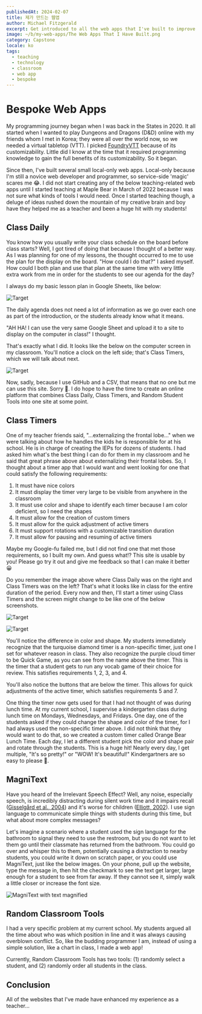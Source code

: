 ```yaml
---
publishedAt: 2024-02-07
title: 제가 만드는 웹앱
author: Michael Fitzgerald
excerpt: Get introduced to all the web apps that I've built to improve my teaching experience and my students' learning experiences.
image: ~/b/my-web-apps/The Web Apps That I Have Built.png
category: Capstone
locale: ko
tags:
  - teaching
  - technology
  - classroom
  - web app
  - bespoke
---
```



# Bespoke Web Apps

My programming journey began when I was back in the States in 2020. It all started when I wanted to play Dungeons and Dragons (D&D) online with my friends whom I met in Korea; they were all over the world now, so we needed a virtual tabletop (VTT). I picked [FoundryVTT](https://foundryvtt.com/) because of its customizability. Little did I know at the time that it required programming knowledge to gain the full benefits of its customizability. So it began.

Since then, I've built several small local-only web apps. Local-only because I'm still a novice web developer and programmer, so service-side 'magic' scares me 😂. I did not start creating any of the below teaching-related web apps until I started teaching at Maple Bear in March of 2022 because I was not sure what kinds of tools I would need. Once I started teaching though, a deluge of ideas rushed down the mountain of my creative brain and boy have they helped me as a teacher and been a huge hit with my students!

## Class Daily

You know how you usually write your class schedule on the board before class starts? Well, I got tired of doing that because I thought of a better way. As I was planning for one of my lessons, the thought occurred to me to use the plan for the display on the board. "How could I do that?" I asked myself. How could I both plan and use that plan at the same time with very little extra work from me in order for the students to see our agenda for the day?

I always do my basic lesson plan in Google Sheets, like below:

<Image
  src="/b/my-web-apps/image2.jpg"
  alt="Target"
  width={600}
  height={400}
/>

The daily agenda does not need a lot of information as we go over each one as part of the introduction, or the students already know what it means.

"AH HA! I can use the very same Google Sheet and upload it to a site to display on the computer in class!" I thought.

That's exactly what I did. It looks like the below on the computer screen in my classroom. You'll notice a clock on the left side; that's Class Timers, which we will talk about next.

<Image
  src="/b/my-web-apps/image3.jpg"
  alt="Target"
  width={600}
  height={400}
/>

Now, sadly, because I use GitHub and a CSV, that means that no one but me can use this site. Sorry 🙁. I do hope to have the time to create an online platform that combines Class Daily, Class Timers, and Random Student Tools into one site at some point.

## Class Timers

One of my teacher friends said, "\...externalizing the frontal lobe\..." when we were talking about how he handles the kids he is responsible for at his school. He is in charge of creating the IEPs for dozens of students. I had asked him what's the best thing I can do for them in my classroom and he said that great phrase above about externalizing their frontal lobes. So, I thought about a timer app that I would want and went looking for one that could satisfy the following requirements:

1.  It must have nice colors
2.  It must display the timer very large to be visible from anywhere in the classroom
3.  It must use color and shape to identify each timer because I am color deficient, so I need the shapes
4.  It must allow for the creation of custom timers
5.  It must allow for the quick adjustment of active timers
6.  It must support rotations with a customizable transition duration
7.  It must allow for pausing and resuming of active timers

Maybe my Google-fu failed me, but I did not find one that met those requirements, so I built my own. And guess what!? This site is usable by you! Please go try it out and give me feedback so that I can make it better 😀

Do you remember the image above where Class Daily was on the right and Class Timers was on the left? That's what it looks like in class for the entire duration of the period. Every now and then, I'll start a timer using Class Timers and the screen might change to be like one of the below screenshots.

<Image
  src="/b/my-web-apps/image4.jpg"
  alt="Target"
  width={600}
  height={400}
/>

<Image
  src="/b/my-web-apps/image5.jpg"
  alt="Target"
  width={600}
  height={400}
/>

You'll notice the difference in color and shape. My students immediately recognize that the turquoise diamond timer is a non-specific timer, just one I set for whatever reason in class. They also recognize the purple cloud timer to be Quick Game, as you can see from the name above the timer. This is the timer that a student gets to run any vocab game of their choice for review. This satisfies requirements 1, 2, 3, and 4.

You'll also notice the buttons that are below the timer. This allows for quick adjustments of the active timer, which satisfies requirements 5 and 7.

One thing the timer now gets used for that I had not thought of was during lunch time. At my current school, I supervise a kindergarten class during lunch time on Mondays, Wednesdays, and Fridays. One day, one of the students asked if they could change the shape and color of the timer, for I had always used the non-specific timer above. I did not think that they would want to do that, so we created a custom timer called Orange Bear Lunch Time. Each day, I let a different student pick the color and shape pair and rotate through the students. This is a huge hit! Nearly every day, I get multiple, "It's so pretty!" or "WOW! It's beautiful!" Kindergartners are so easy to please 🤣.

## MagniText

Have you heard of the Irrelevant Speech Effect? Well, any noise, especially speech, is incredibly distracting during silent work time and it impairs recall ([Gisselgård et al., 2004](https://doi.org/10.3758/bf03194948)) and it's worse for children ([Elliott, 2002](https://doi.org/10.1016/j.neuroimage.2004.02.031)). I use sign language to communicate simple things with students during this time, but what about more complex messages?

Let's imagine a scenario where a student used the sign language for the bathroom to signal they need to use the restroom, but you do not want to let them go until their classmate has returned from the bathroom. You could go over and whisper this to them, potentially causing a distraction to nearby students, you could write it down on scratch paper, or you could use MagniText, just like the below images. On your phone, pull up the website, type the message in, then hit the checkmark to see the text get larger, large enough for a student to see from far away. If they cannot see it, simply walk a little closer or increase the font size.

<Image
  src="/b/my-web-apps/image6.jpg"
  alt="MagniText with text magnified"
  width={600}
  height={400}
/>

## Random Classroom Tools

I had a very specific problem at my current school. My students argued all the time about who was which position in line and it was always causing overblown conflict. So, like the budding programmer I am, instead of using a simple solution, like a chart in class, I made a web app!

Currently, Random Classroom Tools has two tools: (1) randomly select a student, and (2) randomly order all students in the class.

## Conclusion

All of the websites that I've made have enhanced my experience as a teacher...

